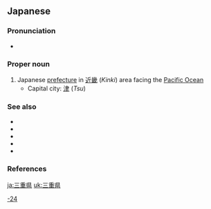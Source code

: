 ==Japanese==
{{ja-kanjitab|み|え|けん|yomi=ko}}
{{wikipedia|Mie Prefecture}}
{{wikipedia|lang=ja}}

===Pronunciation===
* {{ja-pron|みえけん|acc=2|acc_ref=NHK}}

===Proper noun===
{{ja-pos|proper|みえけん|kyu=三重縣|hhira=みへけん}}

# Japanese [[prefecture]] in [[近畿]] (''Kinki'') area facing the [[Pacific Ocean]]
#* Capital city: [[津]] (''Tsu'')

===See also===
* {{ja-r|伊勢|^いせ}}
* {{ja-r|伊賀|^いが}}
* {{ja-r|志摩|^しま}}
* {{ja-r|紀伊|^きい}}
* {{list:prefectures of Japan/ja}}

===References===
<references/>

[[Category:ja:Prefectures of Japan|-24]]

[[ja:三重県]]
[[uk:三重県]]